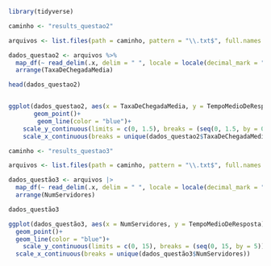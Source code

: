 ```r

library(tidyverse)

caminho <- "results_questao2"  

arquivos <- list.files(path = caminho, pattern = "\\.txt$", full.names = TRUE)

dados_questao2 <- arquivos %>%
  map_df(~ read_delim(.x, delim = " ", locale = locale(decimal_mark = ","), col_names = TRUE, trim_ws = TRUE)) |> 
  arrange(TaxaDeChegadaMedia)

head(dados_questao2)



```
```r
ggplot(dados_questao2, aes(x = TaxaDeChegadaMedia, y = TempoMedioDeResposta)) +
       geom_point()+
        geom_line(color = "blue")+
    scale_y_continuous(limits = c(0, 1.5), breaks = (seq(0, 1.5, by = 0.25)))+
    scale_x_continuous(breaks = unique(dados_questao2$TaxaDeChegadaMedia))
```



```r

caminho <- "results_questao3"  

arquivos <- list.files(path = caminho, pattern = "\\.txt$", full.names = TRUE)

dados_questão3 <- arquivos |>  
  map_df(~ read_delim(.x, delim = " ", locale = locale(decimal_mark = ","), trim_ws = TRUE)) |> 
  arrange(NumServidores)

dados_questão3

```
```r
ggplot(dados_questão3, aes(x = NumServidores, y = TempoMedioDeResposta))+
  geom_point()+
  geom_line(color = "blue")+
    scale_y_continuous(limits = c(0, 15), breaks = (seq(0, 15, by = 5)))+
  scale_x_continuous(breaks = unique(dados_questão3$NumServidores))
```

